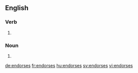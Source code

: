 ==English==

===Verb===
{{head|en}}

# {{en-third-person singular of|endorse}}

===Noun===
{{head|en|plural}}

# {{plural of|endorse|lang=en|nocat=1}}

[[de:endorses]]
[[fr:endorses]]
[[hu:endorses]]
[[sv:endorses]]
[[vi:endorses]]